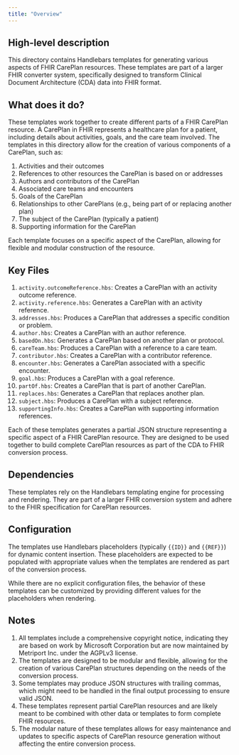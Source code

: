 ```yaml
---
title: "Overview"
---
```


## High-level description
This directory contains Handlebars templates for generating various aspects of FHIR CarePlan resources. These templates are part of a larger FHIR converter system, specifically designed to transform Clinical Document Architecture (CDA) data into FHIR format.

## What does it do?
These templates work together to create different parts of a FHIR CarePlan resource. A CarePlan in FHIR represents a healthcare plan for a patient, including details about activities, goals, and the care team involved. The templates in this directory allow for the creation of various components of a CarePlan, such as:

1. Activities and their outcomes
2. References to other resources the CarePlan is based on or addresses
3. Authors and contributors of the CarePlan
4. Associated care teams and encounters
5. Goals of the CarePlan
6. Relationships to other CarePlans (e.g., being part of or replacing another plan)
7. The subject of the CarePlan (typically a patient)
8. Supporting information for the CarePlan

Each template focuses on a specific aspect of the CarePlan, allowing for flexible and modular construction of the resource.

## Key Files
1. `activity.outcomeReference.hbs`: Creates a CarePlan with an activity outcome reference.
2. `activity.reference.hbs`: Generates a CarePlan with an activity reference.
3. `addresses.hbs`: Produces a CarePlan that addresses a specific condition or problem.
4. `author.hbs`: Creates a CarePlan with an author reference.
5. `basedOn.hbs`: Generates a CarePlan based on another plan or protocol.
6. `careTeam.hbs`: Produces a CarePlan with a reference to a care team.
7. `contributor.hbs`: Creates a CarePlan with a contributor reference.
8. `encounter.hbs`: Generates a CarePlan associated with a specific encounter.
9. `goal.hbs`: Produces a CarePlan with a goal reference.
10. `partOf.hbs`: Creates a CarePlan that is part of another CarePlan.
11. `replaces.hbs`: Generates a CarePlan that replaces another plan.
12. `subject.hbs`: Produces a CarePlan with a subject reference.
13. `supportingInfo.hbs`: Creates a CarePlan with supporting information references.

Each of these templates generates a partial JSON structure representing a specific aspect of a FHIR CarePlan resource. They are designed to be used together to build complete CarePlan resources as part of the CDA to FHIR conversion process.

## Dependencies
These templates rely on the Handlebars templating engine for processing and rendering. They are part of a larger FHIR conversion system and adhere to the FHIR specification for CarePlan resources.

## Configuration
The templates use Handlebars placeholders (typically `{{ID}}` and `{{REF}}`) for dynamic content insertion. These placeholders are expected to be populated with appropriate values when the templates are rendered as part of the conversion process.

While there are no explicit configuration files, the behavior of these templates can be customized by providing different values for the placeholders when rendering.

## Notes
1. All templates include a comprehensive copyright notice, indicating they are based on work by Microsoft Corporation but are now maintained by Metriport Inc. under the AGPLv3 license.
2. The templates are designed to be modular and flexible, allowing for the creation of various CarePlan structures depending on the needs of the conversion process.
3. Some templates may produce JSON structures with trailing commas, which might need to be handled in the final output processing to ensure valid JSON.
4. These templates represent partial CarePlan resources and are likely meant to be combined with other data or templates to form complete FHIR resources.
5. The modular nature of these templates allows for easy maintenance and updates to specific aspects of CarePlan resource generation without affecting the entire conversion process.